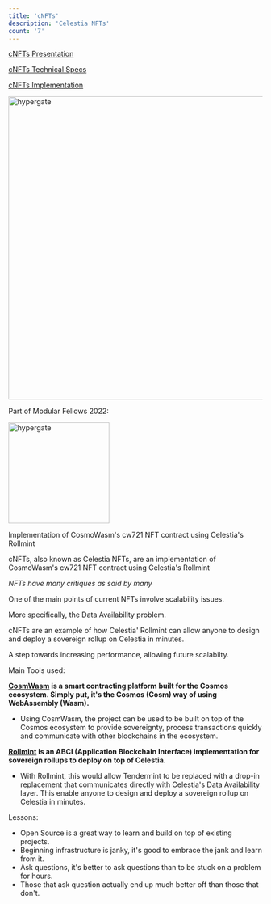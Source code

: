 ```yaml
---
title: 'cNFTs'
description: 'Celestia NFTs'
count: '7'
---
```


[cNFTs Presentation](https://drive.google.com/file/d/1dhdVJRIsk_fXEwi_Wm5dZjYLEcspgrby/view)

[cNFTs Technical Specs](https://drive.google.com/file/d/1o1i3VVKqZb76H3V3eqmbeo600NAUP4tV/view)

[cNFTs Implementation](https://github.com/alexdphan/cnfts)

<Image
  src="/images/cnfts-landing.png"
  alt="hypergate"
  width="600"
  height="600"
/>

Part of Modular Fellows 2022:

<Image
  src="/images/modular-fellows.png"
  alt="hypergate"
  width="200"
  height="200"
/>

Implementation of CosmoWasm's cw721 NFT contract using Celestia's Rollmint

cNFTs, also known as Celestia NFTs, are an implementation of CosmoWasm's cw721 NFT contract using Celestia's Rollmint

_NFTs have many critiques as said by many_

One of the main points of current NFTs involve scalability issues.

More specifically, the Data Availability problem.

cNFTs are an example of how Celestia' Rollmint can allow anyone to design and deploy a sovereign rollup on Celestia in minutes.

A step towards increasing performance, allowing future scalabilty.

Main Tools used:

**[CosmWasm](https://docs.cosmwasm.com/docs/1.0/#:~:text=What%20is%20CosmWasm%3F,plug%20into%20the%20Cosmos%20SDK.) is a smart contracting platform built for the Cosmos ecosystem. Simply put, it's the Cosmos (Cosm) way of using WebAssembly (Wasm).**

- Using CosmWasm, the project can be used to be built on top of the Cosmos ecosystem to provide sovereignty, process transactions quickly and communicate with other blockchains in the ecosystem.

**[Rollmint](https://docs.celestia.org/developers/rollmint/) is an ABCI (Application Blockchain Interface) implementation for sovereign rollups to deploy on top of Celestia.**

- With Rollmint, this would allow Tendermint to be replaced with a drop-in replacement that communicates directly with Celestia's Data Availability layer. This enable anyone to design and deploy a sovereign rollup on Celestia in minutes.

Lessons:

- Open Source is a great way to learn and build on top of existing projects.
- Beginning infrastructure is janky, it's good to embrace the jank and learn from it.
- Ask questions, it's better to ask questions than to be stuck on a problem for hours.
- Those that ask question actually end up much better off than those that don't.
